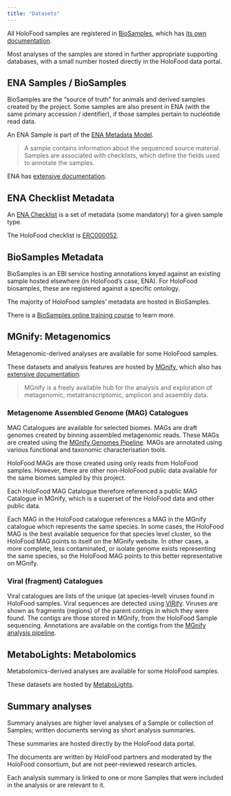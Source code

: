 ```yaml
---
title: "Datasets"
---
```


All HoloFood samples are registered in [BioSamples](https://ebi.ac.uk/biosamples), 
which has [its own documentation](https://www.ebi.ac.uk/biosamples/docs).

Most analyses of the samples are stored in further appropriate supporting databases, 
with a small number hosted directly in the HoloFood data portal.

## ENA Samples / BioSamples
BioSamples are the "source of truth" for animals and derived samples created by the project.
Some samples are also present in ENA (with the same primary accession / identifier), if those samples pertain to nucleotide read data.

An ENA Sample is part of the [ENA Metadata Model](https://ena-docs.readthedocs.io/en/latest/submit/general-guide/metadata.html#metadata-model).

> A sample contains information about the sequenced source material. Samples are associated with checklists, which define the fields used to annotate the samples.

ENA has [extensive documentation](https://www.ebi.ac.uk/ena/browser/guides).

## ENA Checklist Metadata
An [ENA Checklist](https://ena-docs.readthedocs.io/en/latest/retrieval/ena-project.html?highlight=checklist#sample-checklists) 
is a set of metadata (some mandatory) for a given sample type.

The HoloFood checklist is [ERC000052](https://www.ebi.ac.uk/ena/browser/view/ERC000052).

## BioSamples Metadata
BioSamples is an EBI service hosting annotations keyed against an existing sample hosted elsewhere (in HoloFood's case, ENA).
For HoloFood biosamples, these are registered against a specific ontology.

The majority of HoloFood samples' metadata are hosted in BioSamples.

There is a [BioSamples online training course](https://www.ebi.ac.uk/training/online/courses/biosamples-quick-tour/what-is-biosamples)
to learn more.

## MGnify: Metagenomics
Metagenomic-derived analyses are available for some HoloFood samples.

These datasets and analysis features are hosted by [MGnify](https://ebi.ac.uk/metagenomics), which also has [extensive documentation](https://docs.mgnify.org/).

> MGnify is a freely available hub for the analysis and exploration of metagenomic, metatranscriptomic, amplicon and assembly data.

### Metagenome Assembled Genome (MAG) Catalogues
MAG Catalogues are available for selected biomes.
MAGs are draft genomes created by binning assembled metagenomic reads.
These MAGs are created using the [MGnify Genomes Pipeline](https://github.com/EBI-Metagenomics/genomes-pipeline).
MAGs are annotated using various functional and taxonomic characterisation tools.

HoloFood MAGs are those created using only reads from HoloFood samples.
However, there are other non-HoloFood public data available for the same biomes sampled by this project.

Each HoloFood MAG Catalogue therefore referenced a public MAG Catalogue in MGnify,
which is a superset of the HoloFood data and other public data.

Each MAG in the HoloFood catalogue references a MAG in the MGnify catalogue which represents the same species.
In some cases, the HoloFood MAG is the best available sequence for that species level cluster, so the HoloFood MAG
points to itself on the MGnify website.
In other cases, a more complete, less contaminated, or isolate genome exists representing the same species,
so the HoloFood MAG points to this better representative on MGnify.

### Viral (fragment) Catalogues
Viral catalogues are lists of the unique (at species-level) viruses found in HoloFood samples.
Viral sequences are detected using [VIRify](https://github.com/EBI-Metagenomics/emg-viral-pipeline).
Viruses are shown as fragments (regions) of the parent contigs in which they were found.
The contigs are those stored in MGnify, from the HoloFood Sample sequencing.
Annotations are available on the contigs from the [MGnify analysis pipeline](https://github.com/EBI-Metagenomics/pipeline-v5).

## MetaboLights: Metabolomics
Metabolomics-derived analyses are available for some HoloFood samples.

These datasets are hosted by [MetaboLights](https://www.ebi.ac.uk/metabolights/).

## Summary analyses
Summary analyses are higher level analyses of a Sample or collection of Samples; 
written documents serving as short analysis summaries.

These summaries are hosted directly by the HoloFood data portal.

The documents are written by HoloFood partners and moderated by the HoloFood consortium, 
but are not peer-reviewed research articles.

Each analysis summary is linked to one or more Samples that were included in the analysis or are relevant to it.